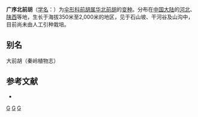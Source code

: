 {{NoteTA|G1=LS}}
{{Infraspeciesbox
| image = 
| image_caption = 
| status = 
| status_system = 
| genus = Peucedanum 
| species = harry-smithii
| varietas = grande
| authority =  (K. T. Fu) Shan et Sheh
}}

'''广序北前胡'''（[[学名|学名]]：{{lang|la|''Peucedanum harry-smithii'' var. ''grande''}}）为[[伞形科|伞形科]][[前胡属|前胡属]][[华北前胡|华北前胡]]的[[变种|变种]]。分布在[[中国大陆|中国大陆]]的[[河北|河北]]、[[陕西|陕西]]等地，生长于海拔350米至2,000米的地区，见于石山坡、干河谷及山沟中，目前尚未由人工引种栽培。

== 别名 ==
大前胡（秦岭植物志）

== 参考文献 ==
<div class="references-small">
* {{cite web| url =http://www.bioinfo.cn/db05/KmzwSpecies.php?action=view&id=29880| title =广序北前胡（变种）| work =《中国高等植物数据库全库》| publisher =中国科学院微生物研究所| author =昆明植物研究所| accessdate =2009-02-26| deadurl =yes| archiveurl =https://web.archive.org/web/20160305013447/http://www.bioinfo.cn/db05/KmzwSpecies.php?action=view&id=29880| archivedate =2016-03-05}}
</div>

{{Taxonbar}}

[[Category:前胡属|G]]
[[Category:河北植物|G]]
[[Category:陕西植物|G]]